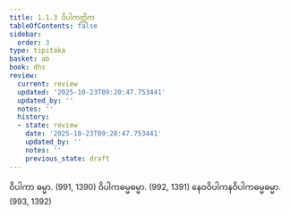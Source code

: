 ```yaml
---
title: 1.1.3 ဝိပါကတ္တိက
tableOfContents: false
sidebar:
  order: 3
type: tipitaka
basket: ab
book: dhs
review:
  current: review
  updated: '2025-10-23T09:20:47.753441'
  updated_by: ''
  notes: ''
  history:
  - state: review
    date: '2025-10-23T09:20:47.753441'
    updated_by: ''
    notes: ''
    previous_state: draft
---
```



<ReviewStatus review={frontmatter.review} showDetails={true} />

<HypothesisAnnotation frontmatter={frontmatter} />

<DynamicBreadcrumb />

<Division number="3" book="dhs" e="ch" v="29" p="1">

<Paragraph number="8" book="dhs">
ဝိပါကာ ဓမ္မာ. (<Emphasis>991, 1390</Emphasis>)
</Paragraph>

<Paragraph number="9" book="dhs">
ဝိပါကဓမ္မဓမ္မာ. (<Emphasis>992, 1391</Emphasis>)
</Paragraph>

<Paragraph number="10" book="dhs">
နေဝဝိပါကနဝိပါကဓမ္မဓမ္မာ. (<Emphasis>993, 1392</Emphasis>)
</Paragraph>
</Division>